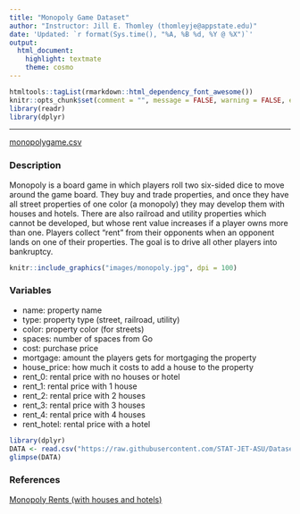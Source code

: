 ```yaml
---
title: "Monopoly Game Dataset"
author: "Instructor: Jill E. Thomley (thomleyje@appstate.edu)"
date: 'Updated: `r format(Sys.time(), "%A, %B %d, %Y @ %X")`'
output: 
  html_document: 
    highlight: textmate
    theme: cosmo
---
```


```r
htmltools::tagList(rmarkdown::html_dependency_font_awesome())
knitr::opts_chunk$set(comment = "", message = FALSE, warning = FALSE, echo = FALSE)
library(readr)
library(dplyr)
```

<hr>

<i class="fas fa-database"></i> [monopolygame.csv](https://raw.githubusercontent.com/STAT-JET-ASU/Datasets/master/Instructor/monopolygame.csv)

### Description

Monopoly is a board game in which players roll two six-sided dice to move around the game board. They buy and trade properties, and once they have all street properties of one color (a monopoly) they may develop them with houses and hotels. There are also railroad and utility properties which cannot be developed, but whose rent value increases if a player owns more than one. Players collect "rent" from their opponents when an opponent lands on one of their properties. The goal is to drive all other players into bankruptcy.

```r
knitr::include_graphics("images/monopoly.jpg", dpi = 100)
```

### Variables

* name: property name
* type: property type (street, railroad, utility)
* color: property color (for streets)
* spaces: number of spaces from Go
* cost: purchase price
* mortgage: amount the players gets for mortgaging the property
* house_price: how much it costs to add a house to the property
* rent_0: rental price with no houses or hotel
* rent_1: rental price with 1 house
* rent_2: rental price with 2 houses
* rent_3: rental price with 3 houses
* rent_4: rental price with 4 houses
* rent_hotel: rental price with a hotel

```r
library(dplyr)
DATA <- read.csv("https://raw.githubusercontent.com/STAT-JET-ASU/Datasets/master/Instructor/monopolygame.csv")
glimpse(DATA)
```


### References

[Monopoly Rents (with houses and hotels)](http://www.falstad.com/monopoly.html)

